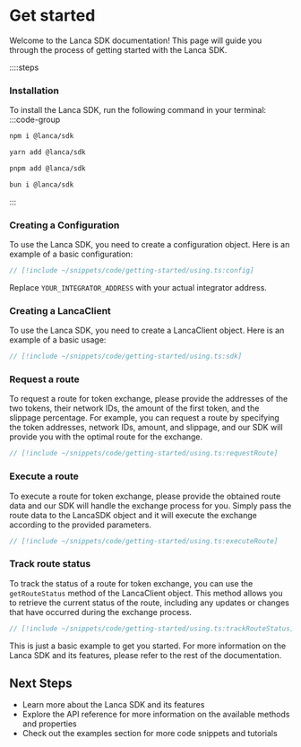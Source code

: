 # Get started

Welcome to the Lanca SDK documentation! This page will guide you through the process of getting started with the Lanca SDK.

::::steps

### Installation

To install the Lanca SDK, run the following command in your terminal:
:::code-group

```bash [npm]
npm i @lanca/sdk
```

```bash [yarn]
yarn add @lanca/sdk
```

```bash [pnpm]
pnpm add @lanca/sdk
```

```bash [bun]
bun i @lanca/sdk
```

:::

### Creating a Configuration

To use the Lanca SDK, you need to create a configuration object. Here is an example of a basic configuration:

```ts
// [!include ~/snippets/code/getting-started/using.ts:config]
```

Replace `YOUR_INTEGRATOR_ADDRESS` with your actual integrator address.

### Creating a LancaClient

To use the Lanca SDK, you need to create a LancaClient object. Here is an example of a basic usage:

```ts
// [!include ~/snippets/code/getting-started/using.ts:sdk]
```

### Request a route

To request a route for token exchange, please provide the addresses of the two tokens, their network IDs, the amount of the first token, and the slippage percentage.
For example, you can request a route by specifying the token addresses, network IDs, amount, and slippage, and our SDK will provide you with the optimal route for the exchange.

```ts
// [!include ~/snippets/code/getting-started/using.ts:requestRoute]
```

### Execute a route

To execute a route for token exchange, please provide the obtained route data and our SDK will handle the exchange process for you. Simply pass the route data to the LancaSDK object and it will execute the exchange according to the provided parameters.

```ts
// [!include ~/snippets/code/getting-started/using.ts:executeRoute]
```

### Track route status

To track the status of a route for token exchange, you can use the `getRouteStatus` method of the LancaClient object. This method allows you to retrieve the current status of the route, including any updates or changes that have occurred during the exchange process.

```ts
// [!include ~/snippets/code/getting-started/using.ts:trackRouteStatus]
```

This is just a basic example to get you started. For more information on the Lanca SDK and its features, please refer to the rest of the documentation.

## Next Steps

- Learn more about the Lanca SDK and its features
- Explore the API reference for more information on the available methods and properties
- Check out the examples section for more code snippets and tutorials
